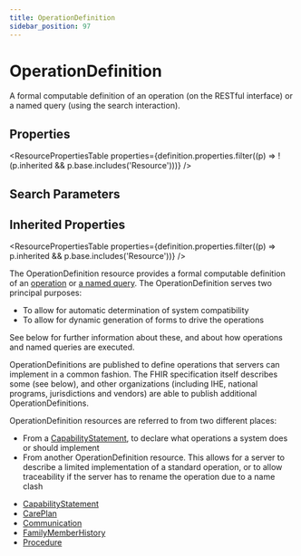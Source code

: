 ```yaml
---
title: OperationDefinition
sidebar_position: 97
---
```



# OperationDefinition

A formal computable definition of an operation (on the RESTful interface) or a named query (using the search interaction).

<Tabs queryString="section">
  <TabItem value="schema" label="Schema" default>

## Properties

<ResourcePropertiesTable
  properties={definition.properties.filter((p) => !(p.inherited && p.base.includes('Resource')))}
/>

## Search Parameters

<SearchParamsTable searchParams={definition.searchParameters} />

## Inherited Properties

<ResourcePropertiesTable properties={definition.properties.filter((p) => p.inherited && p.base.includes('Resource'))} />

  </TabItem>
  <TabItem value="usage" label="Usage">
<div> <a name="scope"></a> <p> The <Link to="/docs/api/fhir/resources/operationdefinition">OperationDefinition</Link> resource provides a formal computable definition of an <a href="https://www.hl7.org/fhir/operations.html">operation</a> or <a href="https://www.hl7.org/fhir/search.html#advanced">a named query</a>. The <Link to="/docs/api/fhir/resources/operationdefinition">OperationDefinition</Link> serves two principal purposes: </p> <ul>  <li>To allow for automatic determination of system compatibility</li>  <li>To allow for dynamic generation of forms to drive the operations</li> </ul> <p> See below for further information about these, and about how operations and named queries are executed. </p> </div>
  </TabItem>
  <TabItem value="relationships" label="Relationships">
<div> <a name="bnr"></a> <p> <Link to="/docs/api/fhir/resources/operationdefinition">OperationDefinitions</Link> are published to define operations that servers can implement in a common fashion.  The FHIR specification itself describes some (see below), and other organizations (including  IHE, national programs, jurisdictions and vendors) are able to publish additional <Link to="/docs/api/fhir/resources/operationdefinition">OperationDefinitions</Link>. </p> <p> <Link to="/docs/api/fhir/resources/operationdefinition">OperationDefinition</Link> resources are referred to from two different places: </p> <ul>  <li>From a <a href="/docs/api/fhir/resources/capabilitystatement">CapabilityStatement</a>, to declare what operations a system does or should implement</li>  <li>From another <Link to="/docs/api/fhir/resources/operationdefinition">OperationDefinition</Link> resource. This allows for a server to describe a limited implementation of a standard operation, or to allow traceability if the server has to rename the operation due to a name clash</li> </ul> </div>
  </TabItem>

  <TabItem value="referencedBy" label="Referenced By">
<ul><li><a href="/docs/api/fhir/resources/capabilitystatement">CapabilityStatement</a></li>
<li><a href="/docs/api/fhir/resources/careplan">CarePlan</a></li>
<li><a href="/docs/api/fhir/resources/communication">Communication</a></li>
<li><a href="/docs/api/fhir/resources/familymemberhistory">FamilyMemberHistory</a></li>
<li><a href="/docs/api/fhir/resources/procedure">Procedure</a></li></ul>
  </TabItem>
</Tabs>
